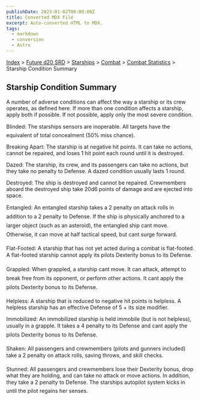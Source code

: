 ```yaml
---
publishDate: 2023-01-02T00:00:00Z
title: Converted MDX File
excerpt: Auto-converted HTML to MDX.
tags:
  - markdown
  - conversion
  - Astro
---
```


[Index](-index) > [Future d20 SRD](future-d20-srd-index) > [Starships](future-d20-srd-starships-index) > [Combat](future-d20-srd-starships-combat-index) > [Combat Statistics](future-d20-srd-starships-combat-combat-statistics-index) > Starship Condition Summary

## Starship Condition Summary

A number of adverse conditions can affect the way a starship or its crew operates, as defined here. If more than one condition affects a starship, apply both if possible. If not possible, apply only the most severe condition.

Blinded: The starships sensors are inoperable. All targets have the equivalent of total concealment (50% miss chance).

Breaking Apart: The starship is at negative hit points. It can take no actions, cannot be repaired, and loses 1 hit point each round until it is destroyed.

Dazed: The starship, its crew, and its passengers can take no actions, but they take no penalty to Defense. A dazed condition usually lasts 1 round.

Destroyed: The ship is destroyed and cannot be repaired. Crewmembers aboard the destroyed ship take 20d6 points of damage and are ejected into space.

Entangled: An entangled starship takes a 2 penalty on attack rolls in addition to a 2 penalty to Defense. If the ship is physically anchored to a larger object (such as an asteroid), the entangled ship cant move. Otherwise, it can move at half tactical speed, but cant surge forward.

Flat-Footed: A starship that has not yet acted during a combat is flat-footed. A flat-footed starship cannot apply its pilots Dexterity bonus to its Defense.

Grappled: When grappled, a starship cant move. It can attack, attempt to break free from its opponent, or perform other actions. It cant apply the pilots Dexterity bonus to its Defense.

Helpless: A starship that is reduced to negative hit points is helpless. A helpless starship has an effective Defense of 5 + its size modifier.

Immobilized: An immobilized starship is held immobile (but is not helpless), usually in a grapple. It takes a 4 penalty to its Defense and cant apply the pilots Dexterity bonus to its Defense.

Shaken: All passengers and crewmembers (pilots and gunners included) take a 2 penalty on attack rolls, saving throws, and skill checks.

Stunned: All passengers and crewmembers lose their Dexterity bonus, drop what they are holding, and can take no attack or move actions. In addition, they take a 2 penalty to Defense. The starships autopilot system kicks in until the pilot regains her senses.
